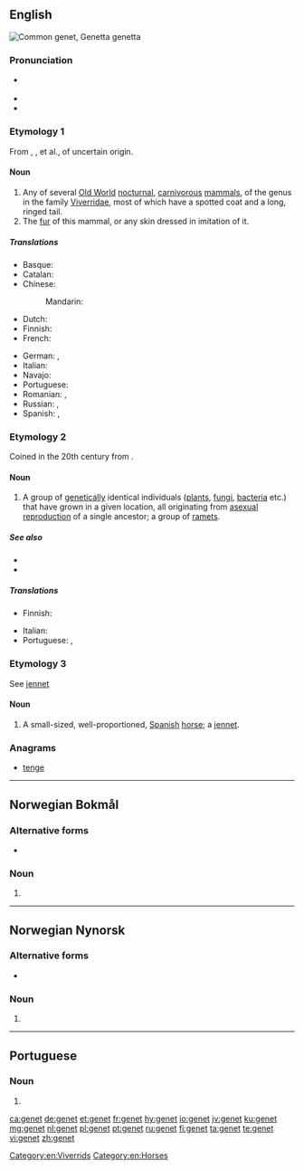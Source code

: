 {{also|genêt}}
==English==
{{was wotd|2012|January|8}}
[[File:Genetta genetta felina (Wroclaw zoo).JPG|thumb|right|Common genet, ''Genetta genetta'']]
{{wikipedia|dab=genet}}
{{wikispecies|Genetta}}

===Pronunciation===
* {{a|UK|US}} {{IPA|/ˈdʒɛn.ɪt/|lang=en}}
* {{audio|en-us-genet.ogg|Audio (US)|lang=en}}
* {{rhymes|ɛnɪt|lang=en}}

===Etymology 1===
From {{etyl|xno|en}} {{m|fro|genette}}, {{etyl|frm|en}} {{m|frm|genette}}, {{m|frm|jenette}} et al., of uncertain origin.

====Noun====
{{en-noun}}

# Any of several [[Old World]] [[nocturnal]], [[carnivorous]] [[mammal]]s, of the genus {{taxlink|Genetta|genus|noshow=1}} in the family [[Viverridae]], most of which have a spotted coat and a long, ringed tail.
# The [[fur]] of this mammal, or any skin dressed in imitation of it.

=====Translations=====
{{trans-top|mammal of the genus ''Genetta''}}
* Basque: {{t|eu|katajineta}}
* Catalan: {{t+|ca|geneta|f}}
* Chinese:
*: Mandarin: {{t+|cmn|獛|tr=[[pú]]|sc=Hani}}
* Dutch: {{t+|nl|genet}}
* Finnish: {{t+|fi|genetti}}
* French: {{t+|fr|genette|f}}
{{trans-mid}}
* German: {{t|de|Genette|n}}, {{t|de|Ginsterkatze|f}}
* Italian: {{t|it|genetta|f}}
* Navajo: {{t|nv|dlǫ́ʼiitsoh áłtsʼózígíí}}
* Portuguese: {{t+|pt|gineta|f}}
* Romanian: {{t+|ro|genetă|f}}, {{t+|ro|ginetă|f}}
* Russian: {{t+|ru|гене́тта|f}}, {{t|ru|гене́та|f}}
* Spanish: {{t+|es|jineta|f}}, {{t+|es|gineta|f}}
{{trans-bottom}}

===Etymology 2===
Coined in the 20th century from {{suffix|gene|et|lang=en}}.

====Noun====
{{en-noun}}

# {{label|en|biology}} A group of [[genetic]]ally identical individuals ([[plant]]s, [[fungi]], [[bacteria]] etc.) that have grown in a given location, all originating from [[asexual reproduction]] of a single ancestor; a group of [[ramet]]s.

=====See also=====
* {{l|en|ortet}}
* {{l|en|ramet}}

=====Translations=====
{{trans-top|(biology) group of genetically identical individuals}}
* Finnish: {{t|fi|klooniyhdyskunta}}
{{trans-mid}}
* Italian: {{t|it|genet|m}}
* Portuguese: {{t+|pt|geneta|m}}, {{t+|pt|genet|m}}
{{trans-bottom}}

===Etymology 3===
See [[jennet]]

====Noun====
{{en-noun}}

# A small-sized, well-proportioned, [[Spanish]] [[horse]]; a [[jennet]].
#: {{rfquotek|Shakespeare}}

===Anagrams===
* [[tenge#English|tenge]]

[[Category:en:Viverrids]]
[[Category:en:Horses]]

----

==Norwegian Bokmål==

===Alternative forms===
* {{l|nb|genen}}

===Noun===
{{head|nb|noun form|g=n|g2=m}}

# {{inflection of|gen||definite|n|s|lang=nb}}

----

==Norwegian Nynorsk==

===Alternative forms===
* {{l|nn|genen}}

===Noun===
{{head|nn|noun form|g=n|g2=m}}

# {{inflection of|gen||definite|n|s|lang=nn}}

----

==Portuguese==

===Noun===
{{pt-noun|m|s}}

# {{alternative form of|geneta|lang=pt}}

[[ca:genet]]
[[de:genet]]
[[et:genet]]
[[fr:genet]]
[[hy:genet]]
[[io:genet]]
[[jv:genet]]
[[ku:genet]]
[[mg:genet]]
[[nl:genet]]
[[pl:genet]]
[[pt:genet]]
[[ru:genet]]
[[fi:genet]]
[[ta:genet]]
[[te:genet]]
[[vi:genet]]
[[zh:genet]]